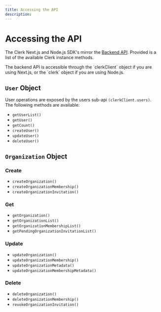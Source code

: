 ```yaml
---
title: Accessing the API
description: 
---
```


# Accessing the API

The Clerk Next.js and Node.js SDK's mirror the [Backend API](https://github.com/clerkinc/javascript/tree/main/packages/backend/src/api/endpoints). Provided is a list of the available Clerk instance methods.

<Callout>
  The backend API is accessible through the `clerkClient` object if you are using Next.js, or the `clerk` object if you are using Node.js.
</Callout>

## `User` Object

User operations are exposed by the users sub-api `(clerkClient.users)`. The following methods are available:

- `getUserList()`
- `getUser()`
- `getCount()`
- `createUser()`
- `updateUser()`
- `deleteUser()`

## `Organization` Object

### Create

- `createOrganization()`
- `createOrganizationMembership()`
- `createOrganizationInvitation()`

### Get

- `getOrganization()`
- `getOrganizationList()`
- `getOrganizationMembershipList()`
- `getPendingOrganizationInvitationList()`

### Update

- `updateOrganization()`
- `updateOrganizationMembership()`
- `updateOrganizationMetadata()`
- `updateOrganizationMembershipMetadata()`

### Delete

- `deleteOrganization()`
- `deleteOrganizationMembership()`
- `revokeOrganizationInvitation()`

